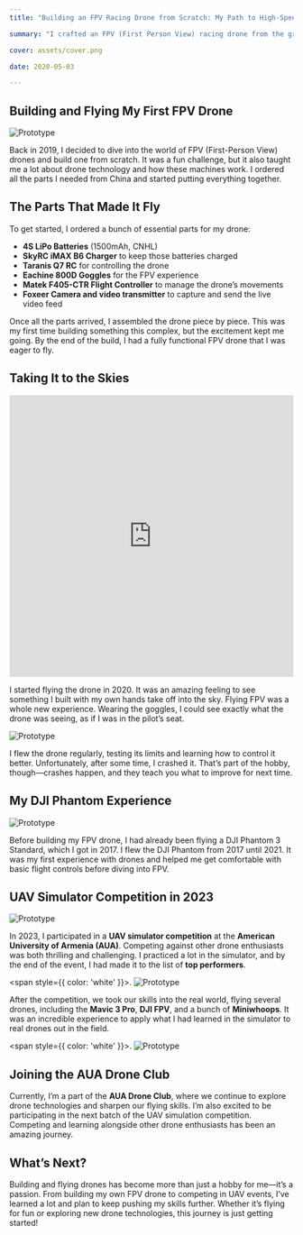 ```yaml
---
title: "Building an FPV Racing Drone from Scratch: My Path to High-Speed Flying"

summary: "I crafted an FPV (First Person View) racing drone from the ground up, selecting and assembling each part carefully. This hands-on experience was thrilling and helped me understand the challenges of creating a fast and agile drone."

cover: assets/cover.png

date: 2020-05-03

---
```


## Building and Flying My First FPV Drone

![Prototype](./assets/me_sqr.jpg)

Back in 2019, I decided to dive into the world of FPV (First-Person View) drones and build one from scratch. It was a fun challenge, but it also taught me a lot about drone technology and how these machines work. I ordered all the parts I needed from China and started putting everything together.

## The Parts That Made It Fly

To get started, I ordered a bunch of essential parts for my drone:

-	**4S LiPo Batteries** (1500mAh, CNHL)
-	**SkyRC iMAX B6 Charger** to keep those batteries charged
-	**Taranis Q7 RC** for controlling the drone
-	**Eachine 800D Goggles** for the FPV experience
-	**Matek F405-CTR Flight Controller** to manage the drone’s movements
-	**Foxeer Camera and video transmitter** to capture and send the live video feed

Once all the parts arrived, I assembled the drone piece by piece. This was my first time building something this complex, but the excitement kept me going. By the end of the build, I had a fully functional FPV drone that I was eager to fly.

## Taking It to the Skies

<iframe width="100%" height="500" src="https://www.youtube.com/embed/qirq7kfMwyk?si=XvwgvOdH7TGGYj1z" title="YouTube video player" frameborder="0" allow="accelerometer; autoplay; clipboard-write; encrypted-media; gyroscope; picture-in-picture; web-share" referrerpolicy="strict-origin-when-cross-origin" allowfullscreen></iframe>

I started flying the drone in 2020. It was an amazing feeling to see something I built with my own hands take off into the sky. Flying FPV was a whole new experience. Wearing the goggles, I could see exactly what the drone was seeing, as if I was in the pilot’s seat.

![Prototype](./assets/field.jpg)

I flew the drone regularly, testing its limits and learning how to control it better. Unfortunately, after some time, I crashed it. That’s part of the hobby, though—crashes happen, and they teach you what to improve for next time.

## My DJI Phantom Experience

![Prototype](./assets/tumo.jpg)

Before building my FPV drone, I had already been flying a DJI Phantom 3 Standard, which I got in 2017. I flew the DJI Phantom from 2017 until 2021. It was my first experience with drones and helped me get comfortable with basic flight controls before diving into FPV.

## UAV Simulator Competition in 2023

![Prototype](./assets/aua2.jpg)

In 2023, I participated in a **UAV simulator competition** at the **American University of Armenia (AUA)**. Competing against other drone enthusiasts was both thrilling and challenging. I practiced a lot in the simulator, and by the end of the event, I had made it to the list of **top performers**.

<span style={{ color: 'white' }}>.</span>
![Prototype](./assets/1019.gif)

After the competition, we took our skills into the real world, flying several drones, including the **Mavic 3 Pro**, **DJI FPV**, and a bunch of **Miniwhoops**. It was an incredible experience to apply what I had learned in the simulator to real drones out in the field.

<span style={{ color: 'white' }}>.</span>
![Prototype](./assets/1019(2).gif)

## Joining the AUA Drone Club

Currently, I’m a part of the **AUA Drone Club**, where we continue to explore drone technologies and sharpen our flying skills. I’m also excited to be participating in the next batch of the UAV simulation competition. Competing and learning alongside other drone enthusiasts has been an amazing journey.


## What’s Next?

Building and flying drones has become more than just a hobby for me—it’s a passion. From building my own FPV drone to competing in UAV events, I’ve learned a lot and plan to keep pushing my skills further. Whether it’s flying for fun or exploring new drone technologies, this journey is just getting started!


